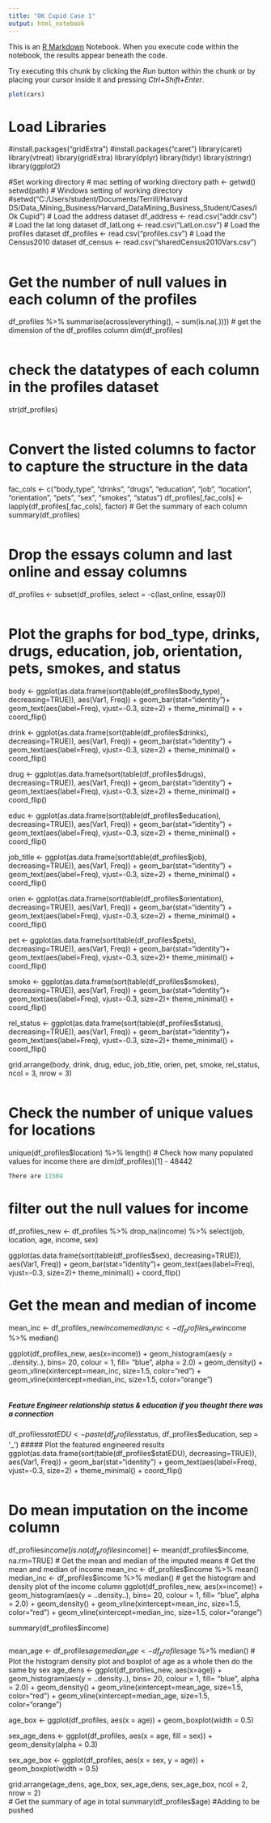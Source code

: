 ```yaml
---
title: "OK Cupid Case 1"
output: html_notebook
---
```


This is an [R Markdown](http://rmarkdown.rstudio.com) Notebook. When you execute code within the notebook, the results appear beneath the code. 

Try executing this chunk by clicking the *Run* button within the chunk or by placing your cursor inside it and pressing *Ctrl+Shift+Enter*. 

```r
plot(cars)
```

# Load Libraries
#install.packages("gridExtra")
#install.packages("caret")
library(caret)
library(vtreat)
library(gridExtra)
library(dplyr)
library(tidyr)
library(stringr)
library(ggplot2)

#Set working directory
# mac setting of working directory
path <- getwd()
setwd(path)
# Windows setting of working directory
#setwd("C:/Users/student/Documents/Terrill/Harvard DS/Data_Mining_Business/Harvard_DataMining_Business_Student/Cases/I Ok Cupid")
# Load the address dataset
df_address <- read.csv("addr.csv")
# Load the lat long dataset
df_latLong <- read.csv("LatLon.csv")
# Load the profiles dataset
df_profiles <- read.csv("profiles.csv")
# Load the Census2010 dataset
df_census <- read.csv("sharedCensus2010Vars.csv")
```r

```
# Get the number of null values in each column of the profiles
df_profiles %>% summarise(across(everything(), ~ sum(is.na(.))))
# get the dimension of the df_profiles column
dim(df_profiles)
```r

```
# check the datatypes of each column in the profiles dataset
str(df_profiles)
```r

```
# Convert the listed columns to factor to capture the structure in the data
fac_cols <- c("body_type", "drinks", "drugs", "education", "job", "location", "orientation", "pets", "sex", "smokes", "status")
df_profiles[,fac_cols] <- lapply(df_profiles[,fac_cols], factor)
# Get the summary of each column
summary(df_profiles)
```r

```
# Drop the essays column and last online and essay columns
df_profiles <- subset(df_profiles, select = -c(last_online, essay0))
```r

```

# Plot the graphs for bod_type, drinks, drugs, education, job, orientation, pets, smokes, and status
body <- ggplot(as.data.frame(sort(table(df_profiles$body_type), decreasing=TRUE)), aes(Var1, Freq)) + 
          geom_bar(stat="identity")+ geom_text(aes(label=Freq), vjust=-0.3, size=2) + theme_minimal() + + coord_flip()
  

drink <- ggplot(as.data.frame(sort(table(df_profiles$drinks), decreasing=TRUE)), aes(Var1, Freq)) + 
            geom_bar(stat="identity") + geom_text(aes(label=Freq), vjust=-0.3, size=2) + theme_minimal() + coord_flip()
  
drug <- ggplot(as.data.frame(sort(table(df_profiles$drugs), decreasing=TRUE)), aes(Var1, Freq)) + 
          geom_bar(stat="identity") + geom_text(aes(label=Freq), vjust=-0.3, size=2) + theme_minimal() + coord_flip()
  
educ <- ggplot(as.data.frame(sort(table(df_profiles$education), decreasing=TRUE)), aes(Var1, Freq)) + 
          geom_bar(stat="identity") + geom_text(aes(label=Freq), vjust=-0.3, size=2) + theme_minimal() + coord_flip()
  
job_title <- ggplot(as.data.frame(sort(table(df_profiles$job), decreasing=TRUE)), aes(Var1, Freq)) + 
              geom_bar(stat="identity") + geom_text(aes(label=Freq), vjust=-0.3, size=2) + theme_minimal() + coord_flip()
  
orien <- ggplot(as.data.frame(sort(table(df_profiles$orientation), decreasing=TRUE)), aes(Var1, Freq)) + 
            geom_bar(stat="identity") + geom_text(aes(label=Freq), vjust=-0.3, size=2) + theme_minimal() + coord_flip()
  
pet <- ggplot(as.data.frame(sort(table(df_profiles$pets), decreasing=TRUE)), aes(Var1, Freq)) + 
        geom_bar(stat="identity")+ geom_text(aes(label=Freq), vjust=-0.3, size=2)+ theme_minimal() + coord_flip()
  
smoke <- ggplot(as.data.frame(sort(table(df_profiles$smokes), decreasing=TRUE)), aes(Var1, Freq)) + 
          geom_bar(stat="identity")+ geom_text(aes(label=Freq), vjust=-0.3, size=2)+ theme_minimal() + coord_flip()
  
rel_status <- ggplot(as.data.frame(sort(table(df_profiles$status), decreasing=TRUE)), aes(Var1, Freq)) + 
                geom_bar(stat="identity")+ geom_text(aes(label=Freq), vjust=-0.3, size=2)+ theme_minimal() + coord_flip()
                
grid.arrange(body, drink, drug, educ, job_title, orien, pet, smoke, rel_status, ncol = 3, nrow = 3)
```r

```
# Check the number of unique values for locations
unique(df_profiles$location) %>% length()
# Check how many populated values for income there are
dim(df_profiles)[1] - 48442
```r
There are 11504
```
# filter out the null values for income
df_profiles_new <- df_profiles %>% drop_na(income) %>% select(job, location, age, income, sex)


ggplot(as.data.frame(sort(table(df_profiles$sex), decreasing=TRUE)), aes(Var1, Freq)) + 
        geom_bar(stat="identity")+ geom_text(aes(label=Freq), vjust=-0.3, size=2)+ theme_minimal() + coord_flip()

# Get the mean and median of income
mean_inc <- df_profiles_new$income %>% mean()
median_inc <- df_profiles_new$income %>% median()

ggplot(df_profiles_new, aes(x=income)) +
  geom_histogram(aes(y = ..density..), bins= 20, colour = 1, fill= "blue", alpha = 2.0) +
    geom_density() + geom_vline(xintercept=mean_inc, size=1.5, color="red") + geom_vline(xintercept=median_inc, size=1.5, color="orange")
```r

```
##### Feature Engineer relationship status & education if you thought there was a connection
df_profiles$statEDU <- paste(df_profiles$status, df_profiles$education, sep = '_')
##### Plot the featured engineered results
ggplot(as.data.frame(sort(table(df_profiles$statEDU), decreasing=TRUE)), aes(Var1, Freq)) + 
            geom_bar(stat="identity") + geom_text(aes(label=Freq), vjust=-0.3, size=2) + theme_minimal() + coord_flip()
```r

```
# Do mean imputation on the income column
df_profiles$income[is.na(df_profiles$income)] <- mean(df_profiles$income, na.rm=TRUE)
# Get the mean and median of the imputed means
# Get the mean and median of income
mean_inc <- df_profiles$income %>% mean()
median_inc <- df_profiles$income %>% median()
# get the histogram and density plot of the income column
 ggplot(df_profiles_new, aes(x=income)) +
              geom_histogram(aes(y = ..density..), bins= 20, colour = 1, fill= "blue", alpha = 2.0) +
                geom_density() + geom_vline(xintercept=mean_inc, size=1.5, color="red") + geom_vline(xintercept=median_inc, size=1.5, color="orange")
                
summary(df_profiles$income)
                
```r

```
mean_age <- df_profiles$age %>% mean()
median_age <- df_profiles$age %>% median()
# Plot the histogram density plot and boxplot of age as a whole then do the same by sex
age_dens <- ggplot(df_profiles_new, aes(x=age)) +
              geom_histogram(aes(y = ..density..), bins= 20, colour = 1, fill= "blue", alpha = 2.0) +
                geom_density() + geom_vline(xintercept=mean_age, size=1.5, color="red") + geom_vline(xintercept=median_age, size=1.5, color="orange")
                
age_box <- ggplot(df_profiles, aes(x = age)) + 
                        geom_boxplot(width = 0.5)


sex_age_dens <- ggplot(df_profiles, aes(x = age, fill = sex)) + 
                geom_density(alpha = 0.3)

sex_age_box <- ggplot(df_profiles, aes(x = sex, y = age)) + 
                        geom_boxplot(width = 0.5)


grid.arrange(age_dens, age_box, sex_age_dens, sex_age_box, ncol = 2, nrow = 2)                        
# Get the summary of age in total
summary(df_profiles$age)
#Adding to be pushed